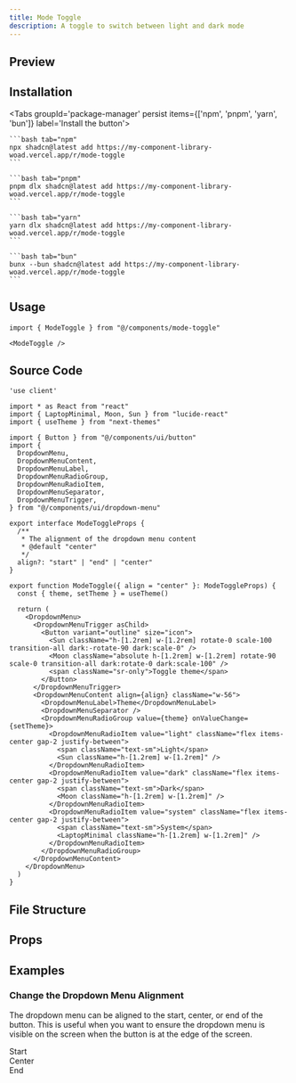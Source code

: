 ```yaml
---
title: Mode Toggle
description: A toggle to switch between light and dark mode
---
```




## Preview

<Card className="items-center justify-center min-h-[350px] bg-background shadow-none">
    <ModeToggle />
</Card>

## Installation

<div className="w-full flex justify-end">
    <OpenInV0Button url="https://my-component-library-woad.vercel.app/r/mode-toggle.json" />
</div>

<Tabs groupId='package-manager' persist items={['npm', 'pnpm', 'yarn', 'bun']} label='Install the button'>

    ```bash tab="npm"
    npx shadcn@latest add https://my-component-library-woad.vercel.app/r/mode-toggle
    ```

    ```bash tab="pnpm"
    pnpm dlx shadcn@latest add https://my-component-library-woad.vercel.app/r/mode-toggle
    ```

    ```bash tab="yarn"
    yarn dlx shadcn@latest add https://my-component-library-woad.vercel.app/r/mode-toggle
    ```

    ```bash tab="bun"
    bunx --bun shadcn@latest add https://my-component-library-woad.vercel.app/r/mode-toggle
    ```
</Tabs>

## Usage

```tsx
import { ModeToggle } from "@/components/mode-toggle"
```

```tsx
<ModeToggle />
```

## Source Code

```tsx title="mode-toggle.tsx" lineNumbers
'use client'

import * as React from "react"
import { LaptopMinimal, Moon, Sun } from "lucide-react"
import { useTheme } from "next-themes"

import { Button } from "@/components/ui/button"
import {
  DropdownMenu,
  DropdownMenuContent,
  DropdownMenuLabel,
  DropdownMenuRadioGroup,
  DropdownMenuRadioItem,
  DropdownMenuSeparator,
  DropdownMenuTrigger,
} from "@/components/ui/dropdown-menu"

export interface ModeToggleProps {
  /** 
   * The alignment of the dropdown menu content
   * @default "center"
   */
  align?: "start" | "end" | "center"
}

export function ModeToggle({ align = "center" }: ModeToggleProps) {
  const { theme, setTheme } = useTheme()

  return (
    <DropdownMenu>
      <DropdownMenuTrigger asChild>
        <Button variant="outline" size="icon">
          <Sun className="h-[1.2rem] w-[1.2rem] rotate-0 scale-100 transition-all dark:-rotate-90 dark:scale-0" />
          <Moon className="absolute h-[1.2rem] w-[1.2rem] rotate-90 scale-0 transition-all dark:rotate-0 dark:scale-100" />
          <span className="sr-only">Toggle theme</span>
        </Button>
      </DropdownMenuTrigger>
      <DropdownMenuContent align={align} className="w-56">
        <DropdownMenuLabel>Theme</DropdownMenuLabel>
        <DropdownMenuSeparator />
        <DropdownMenuRadioGroup value={theme} onValueChange={setTheme}>
          <DropdownMenuRadioItem value="light" className="flex items-center gap-2 justify-between">
            <span className="text-sm">Light</span>
            <Sun className="h-[1.2rem] w-[1.2rem]" />
          </DropdownMenuRadioItem>
          <DropdownMenuRadioItem value="dark" className="flex items-center gap-2 justify-between">
            <span className="text-sm">Dark</span>
            <Moon className="h-[1.2rem] w-[1.2rem]" />
          </DropdownMenuRadioItem>
          <DropdownMenuRadioItem value="system" className="flex items-center gap-2 justify-between">
            <span className="text-sm">System</span>
            <LaptopMinimal className="h-[1.2rem] w-[1.2rem]" />
          </DropdownMenuRadioItem>
        </DropdownMenuRadioGroup>
      </DropdownMenuContent>
    </DropdownMenu>
  )
}
```

## File Structure

<Files>
  <Folder name="app" defaultOpen>
    <File name="globals.css" />
    <File name="layout.tsx" />
    <File name="page.tsx" />
  </Folder>
  <Folder name="components" defaultOpen>
    <File name="mode-toggle.tsx" />
    <File name="theme-provider.tsx" />
  </Folder>
</Files>

## Props

<AutoTypeTable path="./registry/mode-toggle/components/mode-toggle.tsx" name="ModeToggleProps" />

## Examples

### Change the Dropdown Menu Alignment

The dropdown menu can be aligned to the start, center, or end of the button.  This is useful when you want to ensure the dropdown menu is visible on the screen when the button is at the edge of the screen.

<Card className="min-h-[350px] bg-background shadow-none flex flex-row gap-4 justify-between p-4 items-start pt-[116px]">
<div className="flex flex-col gap-3 items-start">
  <Label htmlFor="start-toggle" className="text-sm text-muted-foreground">Start</Label>
  <ModeToggle align="start" />
</div>
<div className="flex flex-col gap-3 items-center">
  <Label htmlFor="center-toggle" className="text-sm text-muted-foreground">Center</Label>
  <ModeToggle align="center" />
</div>
<div className="flex flex-col gap-3 items-end">
  <Label htmlFor="end-toggle" className="text-sm text-muted-foreground">End</Label>
  <ModeToggle align="end" />
</div>
</Card>